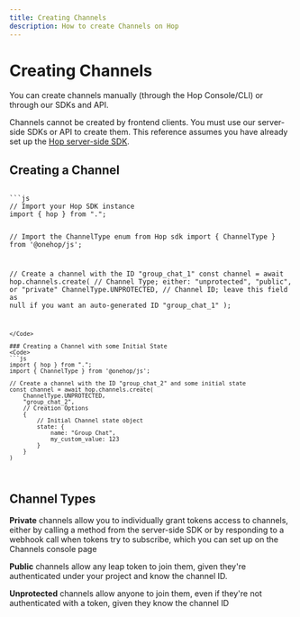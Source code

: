 ```yaml
---
title: Creating Channels 
description: How to create Channels on Hop
---
```



# Creating Channels

You can create channels manually (through the Hop Console/CLI) or through our SDKs and API.

<Callout>Channels cannot be created by frontend clients. You must use our server-side SDKs or API to create them. This reference assumes you have already set up the [Hop server-side SDK](/sdks/server/js).</Callout>


## Creating a Channel

<Code>
```js
// Import your Hop SDK instance
import { hop } from ".";

// Import the ChannelType enum from Hop sdk
import { ChannelType } from '@onehop/js';

// Create a channel with the ID "group_chat_1"
const channel = await hop.channels.create(
	// Channel Type; either: "unprotected", "public", or "private"
	ChannelType.UNPROTECTED,
	// Channel ID; leave this field as null if you want an auto-generated ID
	"group_chat_1"
);
```
</Code>

### Creating a Channel with some Initial State
<Code>
```js
import { hop } from ".";
import { ChannelType } from '@onehop/js';

// Create a channel with the ID "group_chat_2" and some initial state
const channel = await hop.channels.create(
	ChannelType.UNPROTECTED,
	"group_chat_2",
	// Creation Options
	{
		// Initial Channel state object
		state: {
			name: "Group Chat",
			my_custom_value: 123
		}
	}
)
```
</Code>

## Channel Types

**Private** channels allow you to individually grant tokens access to channels, either by calling a method from the server-side SDK or by responding to a webhook call when tokens try to subscribe, which you can set up on the Channels console page

**Public** channels allow any leap token to join them, given they're authenticated under your project and know the channel ID.

**Unprotected** channels allow anyone to join them, even if they're not authenticated with a token, given they know the channel ID

